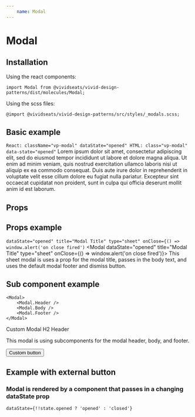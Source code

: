 ```yaml
---
    name: Modal
---
```






# Modal
## Installation
Using the react components:

`import Modal from @vividseats/vivid-design-patterns/dist/molecules/Modal;`

Using the scss files:

`@import @vividseats/vivid-design-patterns/src/styles/_modals.scss;`

## Basic example
`
React: className="vp-modal" dataState="opened"
HTML: class="vp-modal" data-state="opened"
`
<Playground>
    <Modal dataState="opened">
        Lorem ipsum dolor sit amet, consectetur adipiscing elit, sed do eiusmod tempor incididunt ut labore et dolore magna aliqua.
        Ut enim ad minim veniam, quis nostrud exercitation ullamco laboris nisi ut aliquip ex ea commodo consequat. Duis aute irure
        dolor in reprehenderit in voluptate velit esse cillum dolore eu fugiat nulla pariatur. Excepteur sint occaecat cupidatat non
        proident, sunt in culpa qui officia deserunt mollit anim id est laborum.
    </Modal>
</Playground>

## Props
<PropsTable of={Modal}/>

## Props example
`dataState="opened" title="Modal Title" type="sheet" onClose={() => window.alert('on close fired')`
<Playground>
    <Modal dataState="opened" title="Modal Title" type="sheet" onClose={() => window.alert('on close fired')}>
        This sheet modal is uses a prop for the modal title, passes in the body text, and uses the default modal footer and dismiss button.
    </Modal>
</Playground>

## Sub component example
```
<Modal>
    <Modal.Header />
    <Modal.Body />
    <Modal.Footer />
</Modal>
```
<Playground>
    <Modal dataState="opened">
        <Modal.Header className="vp-type-headline2">Custom Modal H2 Header</Modal.Header>
        <Modal.Body>
            <p>This modal is using subcomponents for the modal header, body, and footer.</p>
        </Modal.Body>
        <Modal.Footer>
            <Button importance="tertiary">Custom button</Button>
        </Modal.Footer>
    </Modal>
</Playground>

## Example with external button
### Modal is rendered by a component that passes in a changing dataState prop
`dataState={!!state.opened ? 'opened' : 'closed'}`
<Playground>
    <ModalButtonExample />
</Playground>
